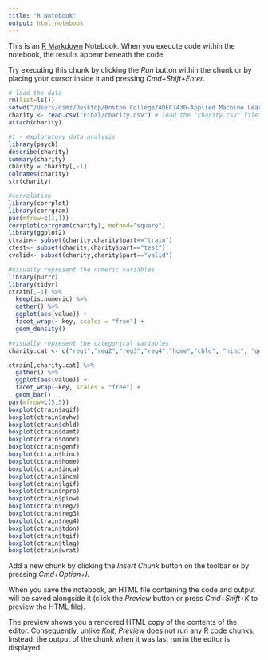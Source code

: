 ```yaml
---
title: "R Notebook"
output: html_notebook
---
```


This is an [R Markdown](http://rmarkdown.rstudio.com) Notebook. When you execute code within the notebook, the results appear beneath the code. 

Try executing this chunk by clicking the *Run* button within the chunk or by placing your cursor inside it and pressing *Cmd+Shift+Enter*. 

```r
# load the data
rm(list=ls())
setwd("/Users/dimz/Desktop/Boston College/ADEC7430-Applied Machine Learning/")
charity <- read.csv("Final/charity.csv") # load the "charity.csv" file
attach(charity)
```

```r
#1 - exploratory data analysis
library(psych)
describe(charity)
summary(charity)
charity = charity[,-1]
colnames(charity)
str(charity)

#correlation
library(corrplot)
library(corrgram)
par(mfrow=c(1,1))
corrplot(corrgram(charity), method="square")
library(ggplot2)
ctrain<- subset(charity,charity$part=="train")
ctest<- subset(charity,charity$part=="test")
cvalid<- subset(charity,charity$part=="valid")

#visually represent the numeric variables
library(purrr)
library(tidyr)
ctrain[,-1] %>%
  keep(is.numeric) %>%
  gather() %>%
  ggplot(aes(value)) + 
  facet_wrap(~ key, scales = "free") + 
  geom_density()
```

```r
#visually represent the categorical variables
charity.cat <- c("reg1","reg2","reg3","reg4","home","chld", "hinc", "genf","wrat", "donr","part")

ctrain[,charity.cat] %>%
  gather() %>%
  ggplot(aes(value)) + 
  facet_wrap(~key, scales = "free") + 
  geom_bar()
par(mfrow=c(5,5))
boxplot(ctrain$agif)
boxplot(ctrain$avhv)
boxplot(ctrain$chld)
boxplot(ctrain$damt)
boxplot(ctrain$donr)
boxplot(ctrain$genf)
boxplot(ctrain$hinc)
boxplot(ctrain$home)
boxplot(ctrain$inca)
boxplot(ctrain$incm)
boxplot(ctrain$lgif)
boxplot(ctrain$npro)
boxplot(ctrain$plow)
boxplot(ctrain$reg2)
boxplot(ctrain$reg3)
boxplot(ctrain$reg4)
boxplot(ctrain$tdon) 
boxplot(ctrain$tgif)
boxplot(ctrain$tlag)
boxplot(ctrain$wrat)

```

Add a new chunk by clicking the *Insert Chunk* button on the toolbar or by pressing *Cmd+Option+I*.

When you save the notebook, an HTML file containing the code and output will be saved alongside it (click the *Preview* button or press *Cmd+Shift+K* to preview the HTML file). 

The preview shows you a rendered HTML copy of the contents of the editor. Consequently, unlike *Knit*, *Preview* does not run any R code chunks. Instead, the output of the chunk when it was last run in the editor is displayed.

